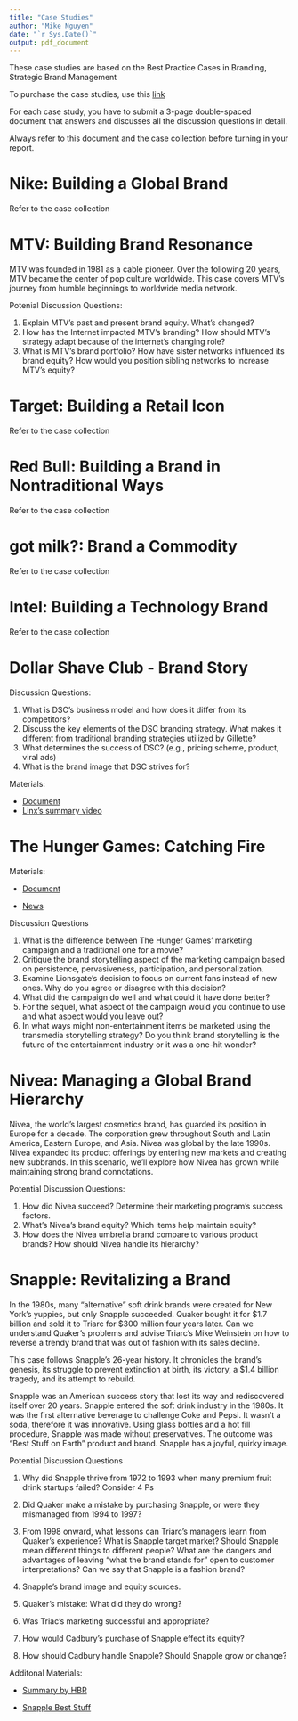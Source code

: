 ```yaml
---
title: "Case Studies"
author: "Mike Nguyen"
date: "`r Sys.Date()`"
output: pdf_document
---
```


These case studies are based on the Best Practice Cases in Branding, Strategic Brand Management

To purchase the case studies, use this [link](https://nam02.safelinks.protection.outlook.com/?url=https%3A%2F%2Fd9yj07t7.r.us-east-1.awstrack.me%2FL0%2Fhttps%3A%252F%252Fconsole.pearsoned.com%252Fenrollment%252Fmaumcs%2F1%2F010001827c9c20fd-c75aa05b-628b-423e-8894-43981b9dc336-000000%2FPDuMBXlPYzOK0zo_2Ff8GKL_eiE%3D281&data=05%7C01%7Cmikenguyen%40mail.missouri.edu%7C7bce8b681cf64715a7af08da79198b50%7Ce3fefdbef7e9401ba51a355e01b05a89%7C0%7C0%7C637955447877003041%7CUnknown%7CTWFpbGZsb3d8eyJWIjoiMC4wLjAwMDAiLCJQIjoiV2luMzIiLCJBTiI6Ik1haWwiLCJXVCI6Mn0%3D%7C3000%7C%7C%7C&sdata=KxP2J1X4e47FVLTzf6R3gJx7X77AfaK%2FOdDdLa34I9Y%3D&reserved=0)

For each case study, you have to submit a 3-page double-spaced document that answers and discusses all the discussion questions in detail.

Always refer to this document and the case collection before turning in your report.

# Nike: Building a Global Brand

Refer to the case collection

# MTV: Building Brand Resonance

MTV was founded in 1981 as a cable pioneer. Over the following 20 years, MTV became the center of pop culture worldwide. This case covers MTV's journey from humble beginnings to worldwide media network.

Potenial Discussion Questions:

1.  Explain MTV's past and present brand equity. What's changed?
2.  How has the Internet impacted MTV's branding? How should MTV's strategy adapt because of the internet's changing role?
3.  What is MTV's brand portfolio? How have sister networks influenced its brand equity? How would you position sibling networks to increase MTV's equity?

# Target: Building a Retail Icon

Refer to the case collection

# Red Bull: Building a Brand in Nontraditional Ways

Refer to the case collection

# got milk?: Brand a Commodity

Refer to the case collection

# Intel: Building a Technology Brand

Refer to the case collection

# Dollar Shave Club - Brand Story

Discussion Questions:

1.  What is DSC's business model and how does it differ from its competitors?
2.  Discuss the key elements of the DSC branding strategy. What makes it different from traditional branding strategies utilized by Gillette?
3.  What determines the success of DSC? (e.g., pricing scheme, product, viral ads)
4.  What is the brand image that DSC strives for?

Materials:

-   [Document](https://github.com/mikenguyen13/brand_F22/raw/main/case/Dollar%20Shave%20Club.pdf)
-   [Linx's summary video](https://www.youtube.com/watch?v=QdlZory4hOs)

# The Hunger Games: Catching Fire

Materials:

-   [Document](https://github.com/mikenguyen13/brand_F22/raw/main/case/the-hunger-games-catching-fire-social-media-for-brand-storytelling-case.pdf)

-   [News](https://www.minttwist.com/blog/catching-fire-a-hunger-games-digital-marketing-case-study/)

Discussion Questions

1.  What is the difference between The Hunger Games' marketing campaign and a traditional one for a movie?
2.  Critique the brand storytelling aspect of the marketing campaign based on persistence, pervasiveness, participation, and personalization.
3.  Examine Lionsgate's decision to focus on current fans instead of new ones. Why do you agree or disagree with this decision?
4.  What did the campaign do well and what could it have done better?
5.  For the sequel, what aspect of the campaign would you continue to use and what aspect would you leave out?
6.  In what ways might non-entertainment items be marketed using the transmedia storytelling strategy? Do you think brand storytelling is the future of the entertainment industry or it was a one-hit wonder?

# Nivea: Managing a Global Brand Hierarchy

Nivea, the world's largest cosmetics brand, has guarded its position in Europe for a decade. The corporation grew throughout South and Latin America, Eastern Europe, and Asia. Nivea was global by the late 1990s. Nivea expanded its product offerings by entering new markets and creating new subbrands. In this scenario, we'll explore how Nivea has grown while maintaining strong brand connotations.

Potential Discussion Questions:

1.  How did Nivea succeed? Determine their marketing program's success factors.
2.  What's Nivea's brand equity? Which items help maintain equity?
3.  How does the Nivea umbrella brand compare to various product brands? How should Nivea handle its hierarchy?

# Snapple: Revitalizing a Brand

In the 1980s, many "alternative" soft drink brands were created for New York's yuppies, but only Snapple succeeded. Quaker bought it for \$1.7 billion and sold it to Triarc for \$300 million four years later. Can we understand Quaker's problems and advise Triarc's Mike Weinstein on how to reverse a trendy brand that was out of fashion with its sales decline.

This case follows Snapple's 26-year history. It chronicles the brand's genesis, its struggle to prevent extinction at birth, its victory, a \$1.4 billion tragedy, and its attempt to rebuild.

Snapple was an American success story that lost its way and rediscovered itself over 20 years. Snapple entered the soft drink industry in the 1980s. It was the first alternative beverage to challenge Coke and Pepsi. It wasn't a soda, therefore it was innovative. Using glass bottles and a hot fill procedure, Snapple was made without preservatives. The outcome was "Best Stuff on Earth" product and brand. Snapple has a joyful, quirky image.

Potential Discussion Questions

1.  Why did Snapple thrive from 1972 to 1993 when many premium fruit drink startups failed? Consider 4 Ps

2.  Did Quaker make a mistake by purchasing Snapple, or were they mismanaged from 1994 to 1997?

3.  From 1998 onward, what lessons can Triarc's managers learn from Quaker's experience? What is Snapple target market? Should Snapple mean different things to different people? What are the dangers and advantages of leaving "what the brand stands for" open to customer interpretations? Can we say that Snapple is a fashion brand?

4.  Snapple's brand image and equity sources.

5.  Quaker's mistake: What did they do wrong?

6.  Was Triac's marketing successful and appropriate?

7.  How would Cadbury's purchase of Snapple effect its equity?

8.  How should Cadbury handle Snapple? Should Snapple grow or change?

Additonal Materials:

-   [Summary by HBR](https://hbr.org/2002/01/how-snapple-got-its-juice-back)

-   [Snapple Best Stuff](https://vimeo.com/224722185)
